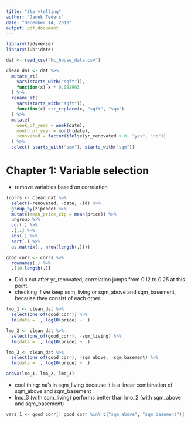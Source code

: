```yaml
---
title: "Storytelling"
author: "Janek Teders"
date: "December 14, 2018"
output: pdf_document
---
```


```r
library(tidyverse)
library(lubridate)

dat <- read_csv("kc_house_data.csv")

clean_dat <- dat %>%
  mutate_at(
    vars(starts_with("sqft")),
    function(x) x * 0.092903
  ) %>%
  rename_at(
    vars(starts_with("sqft")),
    function(x) str_replace(x, "sqft", "sqm")
  ) %>%
  mutate(
    week_of_year = week(date),
    month_of_year = month(date),
    renovated = factor(ifelse(yr_renovated > 0, "yes", "no"))
  ) %>%
  select(-starts_with("sqm"), starts_with("sqm"))
```

# Chapter 1: Variable selection

- remove variables based on correlation


```r
(corrs <- clean_dat %>%
  select(-renovated, -date, -id) %>%
  group_by(zipcode) %>%
  mutate(mean_price_zip = mean(price)) %>%
  ungroup %>%
  cor(.) %>%
  .[,1] %>%
  abs(.) %>%
  sort(.) %>%
  as.matrix(., nrow(length(.))))

good_corr <- corrs %>%
  rownames(.) %>%
  .[10:length(.)]
```

- Did a cut after yr_renovated, correlation jumps from 0.12 to 0.25 at this point.
- checking if we keep sqm_living or sqm_above and sqm_basement, because they consist of each other.

```r
lmo_1 <- clean_dat %>%
  select(one_of(good_corr)) %>%
  lm(data = ., log10(price) ~ .)

lmo_2 <- clean_dat %>%
  select(one_of(good_corr), -sqm_living) %>%
  lm(data = ., log10(price) ~ .)

lmo_3 <- clean_dat %>%
  select(one_of(good_corr), -sqm_above, -sqm_basement) %>%
  lm(data = ., log10(price) ~ .)

anova(lmo_1, lmo_2, lmo_3)
```

- cool thing: na's in sqm_living because it is a linear combination of sqm_above and sqm_basement
- lmo_3 (with sqm_living) performs better than lmo_2 (with sqm_above and sqm_basement)

```r
vars_1 <- good_corr[! good_corr %in% c("sqm_above", "sqm_basement")]
```














